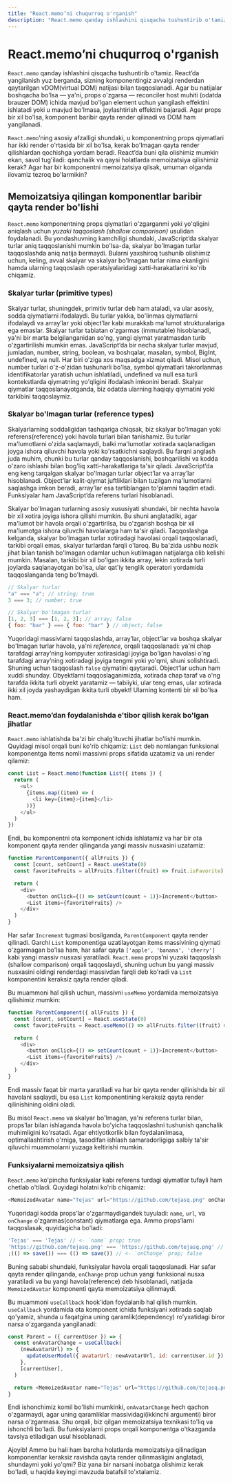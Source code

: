 ```yaml
---
title: "React.memo’ni chuqurroq o'rganish"
description: "React.memo qanday ishlashini qisqacha tushuntirib o'tamiz. React’da yangilanish yuz berganda, sizning komponentingiz avvalgi renderdan qaytarilgan vDOM(virtual DOM) natijasi bilan taqqoslanadi. Agar bu natijalar boshqacha bo'lsa — ya'ni, props o'zgarsa — reconciler host muhiti (odatda brauzer DOM) ichida mavjud bo'lgan element uchun yangilash effektini ishlatadi yoki u mavjud bo'lmasa, joylashtirish effektini bajaradi. Agar props bir xil bo'lsa, komponent baribir qayta render qilinadi va DOM ham yangilanadi."
---
```


# React.memo’ni chuqurroq o'rganish

`React.memo` qanday ishlashini qisqacha tushuntirib o'tamiz. React’da yangilanish yuz berganda, sizning komponentingiz avvalgi renderdan qaytarilgan vDOM(virtual DOM) natijasi bilan taqqoslanadi. Agar bu natijalar boshqacha bo'lsa — ya'ni, props o'zgarsa — reconciler host muhiti (odatda brauzer DOM) ichida mavjud bo'lgan element uchun yangilash effektini ishlatadi yoki u mavjud bo'lmasa, joylashtirish effektini bajaradi. Agar props bir xil bo'lsa, komponent baribir qayta render qilinadi va DOM ham yangilanadi.

`React.memo`’ning asosiy afzalligi shundaki, u komponentning props qiymatlari har ikki render o'rtasida bir xil bo'lsa, kerak bo'lmagan qayta render qilishlardan qochishga yordam beradi. React’da buni qila olishimiz mumkin ekan, savol tug'iladi: qanchalik va qaysi holatlarda memoizatsiya qilishimiz kerak? Agar har bir komponentni memoizatsiya qilsak, umuman olganda ilovamiz tezroq bo'larmikin?

## Memoizatsiya qilingan komponentlar baribir qayta render bo'lishi

`React.memo` komponentning props qiymatlari o'zgarganmi yoki yo'qligini aniqlash uchun _yuzaki taqqoslash (shallow comparison)_ usulidan foydalanadi. Bu yondashuvning kamchiligi shundaki, JavaScript’da skalyar turlar aniq taqqoslanishi mumkin bo'lsa-da, skalyar bo'lmagan turlar taqqoslashda aniq natija bermaydi. Bularni yaxshiroq tushunib olishimiz uchun, keling, avval skalyar va skalyar bo'lmagan turlar nima ekanligini hamda ularning taqqoslash operatsiyalaridagi xatti-harakatlarini ko'rib chiqamiz.

### Skalyar turlar (primitive types)

Skalyar turlar, shuningdek, primitiv turlar deb ham ataladi, va ular asosiy, sodda qiymatlarni ifodalaydi. Bu turlar yakka, bo'linmas qiymatlarni ifodalaydi va array’lar yoki object’lar kabi murakkab ma'lumot strukturalariga ega emaslar. Skalyar turlar tabiatan o'zgarmas (immutable) hisoblanadi, ya'ni bir marta belgilanganidan so'ng, yangi qiymat yaratmasdan turib o'zgartirilishi mumkin emas. JavaScript’da bir necha skalyar turlar mavjud, jumladan, number, string, boolean, va boshqalar, masalan, symbol, BigInt, undefined, va null. Har biri o'ziga xos maqsadga xizmat qiladi. Misol uchun, number turlari o'z-o'zidan tushunarli bo'lsa, symbol qiymatlari takrorlanmas identifikatorlar yaratish uchun ishlatiladi, undefined va null esa turli kontekstlarda qiymatning yo'qligini ifodalash imkonini beradi. Skalyar qiymatlar taqqoslanayotganda, biz odatda ularning haqiqiy qiymatini yoki tarkibini taqqoslaymiz.

### Skalyar bo'lmagan turlar (reference types)

Skalyarlarning soddaligidan tashqariga chiqsak, biz skalyar bo'lmagan yoki referens(reference) yoki havola turlari bilan tanishamiz. Bu turlar ma'lumotlarni o'zida saqlamaydi, balki ma'lumotlar xotirada saqlanadigan joyga ishora qiluvchi havola yoki ko'rsatkichni saqlaydi. Bu farqni anglash juda muhim, chunki bu turlar qanday taqqoslanishi, boshqarilishi va kodda o'zaro ishlashi bilan bog'liq xatti-harakatlariga ta'sir qiladi. JavaScript’da eng keng tarqalgan skalyar bo'lmagan turlar object’lar va array’lar hisoblanadi. Object’lar kalit-qiymat juftliklari bilan tuzilgan ma'lumotlarni saqlashga imkon beradi, array’lar esa tartiblangan to'plamni taqdim etadi. Funksiyalar ham JavaScript’da referens turlari hisoblanadi.

Skalyar bo'lmagan turlarning asosiy xususiyati shundaki, bir nechta havola bir xil xotira joyiga ishora qilishi mumkin. Bu shuni anglatadiki, agar ma'lumot bir havola orqali o'zgartirilsa, bu o'zgarish boshqa bir xil ma'lumotga ishora qiluvchi havolalarga ham ta'sir qiladi. Taqqoslashga kelganda, skalyar bo'lmagan turlar xotiradagi havolasi orqali taqqoslanadi, tarkibi orqali emas, skalyar turlardan farqli o'laroq. Bu ba'zida ushbu nozik jihat bilan tanish bo'lmagan odamlar uchun kutilmagan natijalarga olib kelishi mumkin. Masalan, tarkibi bir xil bo'lgan ikkita array, lekin xotirada turli joylarda saqlanayotgan bo'lsa, ular qat'iy tenglik operatori yordamida taqqoslanganda teng bo'lmaydi.

```js copy
// Skalyar turlar
"a" === "a"; // string; true
3 === 3; // number; true

// Skalyar bo'lmagan turlar
[1, 2, 3] === [1, 2, 3]; // array; false
{ foo: "bar" } === { foo: "bar" } // object; false
```

Yuqoridagi massivlarni taqqoslashda, array’lar, object’lar va boshqa skalyar bo'lmagan turlar havola, ya'ni _reference_, orqali taqqoslanadi: ya'ni chap tarafdagi array’ning kompyuter xotirasidagi joyiga bo'lgan havolasi o'ng tarafdagi array’ning xotiradagi joyiga tengmi yoki yo'qmi, shuni solishtiradi. Shuning uchun taqqoslash `false` qiymatini qaytaradi. Object’lar uchun ham xuddi shunday. Obyektlarni taqqoslaganimizda, xotirada chap taraf va o'ng tarafda ikkita turli obyekt yaratamiz — tabiiyki, ular teng emas, ular xotirada ikki xil joyda yashaydigan ikkita turli obyekt! Ularning kontenti bir xil bo'lsa ham.

### React.memo’dan foydalanishda e'tibor qilish kerak bo'lgan jihatlar

`React.memo` ishlatishda ba'zi bir chalg'ituvchi jihatlar bo'lishi mumkin. Quyidagi misol orqali buni ko'rib chiqamiz: `List` deb nomlangan funksional komponentga items nomli massivni props sifatida uzatamiz va uni render qilamiz:

```js copy
const List = React.memo(function List({ items }) {
  return (
    <ul>
      {items.map((item) => (
        <li key={item}>{item}</li>
      ))}
    </ul>
  )
})
```

Endi, bu komponentni ota komponent ichida ishlatamiz va har bir ota komponent qayta render qilinganda yangi massiv nusxasini uzatamiz:

```js copy
function ParentComponent({ allFruits }) {
  const [count, setCount] = React.useState(0)
  const favoriteFruits = allFruits.filter((fruit) => fruit.isFavorite)

  return (
    <div>
      <button onClick={() => setCount(count + 1)}>Increment</button>
      <List items={favoriteFruits} />
    </div>
  )
}
```

Har safar `Increment` tugmasi bosilganda, `ParentComponent` qayta render qilinadi. Garchi `List` komponentiga uzatilayotgan items massivining qiymati o'zgarmagan bo'lsa ham, har safar qayta `['apple', 'banana', 'cherry']` kabi yangi massiv nusxasi yaratiladi. `React.memo` props’ni yuzaki taqqoslash (shallow comparison) orqali taqqoslaydi, shuning uchun bu yangi massiv nusxasini oldingi renderdagi massivdan farqli deb ko'radi va `List` komponentini keraksiz qayta render qiladi.

Bu muammoni hal qilish uchun, massivni `useMemo` yordamida memoizatsiya qilishimiz mumkin:

```js copy
function ParentComponent({ allFruits }) {
  const [count, setCount] = React.useState(0)
  const favoriteFruits = React.useMemo(() => allFruits.filter((fruit) => fruit.isFavorite), [])

  return (
    <div>
      <button onClick={() => setCount(count + 1)}>Increment</button>
      <List items={favoriteFruits} />
    </div>
  )
}
```

Endi massiv faqat bir marta yaratiladi va har bir qayta render qilinishda bir xil havolani saqlaydi, bu esa `List` komponentining keraksiz qayta render qilinishining oldini oladi.

Bu misol `React.memo` va skalyar bo'lmagan, ya'ni referens turlar bilan, props’lar bilan ishlaganda havola bo'yicha taqqoslashni tushunish qanchalik muhimligini ko'rsatadi. Agar ehtiyotkorlik bilan foydalanilmasa, optimallashtirish o'rniga, tasodifan ishlash samaradorligiga salbiy ta'sir qiluvchi muammolarni yuzaga keltirishi mumkin.

### Funksiyalarni memoizatsiya qilish

`React.memo` ko'pincha funksiyalar kabi referens turdagi qiymatlar tufayli ham chetlab o'tiladi. Quyidagi holatni ko'rib chiqamiz:

```js copy
<MemoizedAvatar name="Tejas" url="https://github.com/tejasq.png" onChange={() => save()} />
```

Yuqoridagi kodda props’lar o'zgarmaydigandek tuyuladi: `name`, `url`, va `onChange` o'zgarmas(constant) qiymatlarga ega. Ammo props’larni taqqoslasak, quyidagicha bo'ladi:

```js copy
'Tejas' === 'Tejas' // <- `name` prop; true
'https://github.com/tejasq.png' === 'https://github.com/tejasq.png' // <- `url` prop; true
;(() => save()) === (() => save()) // <- `onChange` prop; false
```

Buning sababi shundaki, funksiyalar havola orqali taqqoslanadi. Har safar qayta render qilinganda, `onChange` prop uchun yangi funksional nusxa yaratiladi va bu yangi havola(reference) deb hisoblanadi, natijada `MemoizedAvatar` komponenti qayta memoizatsiya qilinmaydi.

Bu muammoni `useCallback` hook’idan foydalanib hal qilish mumkin. `useCallback` yordamida ota komponent ichida funksiyani xotirada saqlab qo'yamiz, shunda u faqatgina uning qaramlik(dependency) ro'yxatidagi biror narsa o'zgarganda yangilanadi:

```js copy
const Parent = ({ currentUser }) => {
  const onAvatarChange = useCallback(
    (newAvatarUrl) => {
      updateUserModel({ avatarUrl: newAvatarUrl, id: currentUser.id })
    },
    [currentUser],
  )

  return <MemoizedAvatar name="Tejas" url="https://github.com/tejasq.png" onChange={onAvatarChange} />
}
```

Endi ishonchimiz komil bo'lishi mumkinki, `onAvatarChange` hech qachon o'zgarmaydi, agar uning qaramliklar massividagi(ikkinchi argumenti) biror narsa o'zgarmasa. Shu orqali, biz qilgan memoizatsiya texnikasi to'liq va ishonchli bo'ladi. Bu funksiyalarni props orqali komponentga o'tkazganda tavsiya etiladigan usul hisoblanadi.

Ajoyib! Ammo bu hali ham barcha holatlarda memoizatsiya qilinadigan komponentlar keraksiz ravishda qayta render qilinmasligini anglatadi, shundaymi yoki yo'qmi? Biz yana bir narsani inobatga olishimiz kerak bo'ladi, u haqida keyingi mavzuda batafsil to'xtalamiz.
